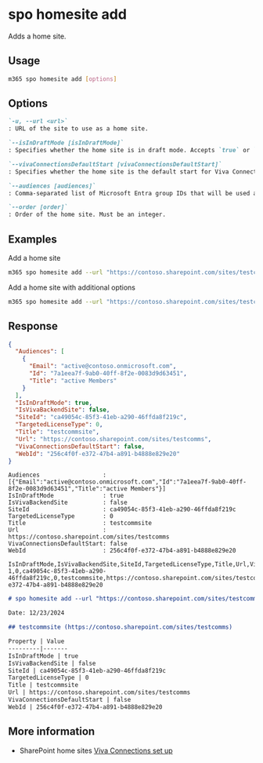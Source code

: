 
# spo homesite add

Adds a home site.

## Usage

```sh
m365 spo homesite add [options]
```

## Options

```md definition-list
`-u, --url <url>`
: URL of the site to use as a home site.

`--isInDraftMode [isInDraftMode]`
: Specifies whether the home site is in draft mode. Accepts `true` or `false`. Default is `false`. 

`--vivaConnectionsDefaultStart [vivaConnectionsDefaultStart]`
: Specifies whether the home site is the default start for Viva Connections. Accepts `true` or `false`. Default is true

`--audiences [audiences]`
: Comma-separated list of Microsoft Entra group IDs that will be used as audience.

`--order [order]`
: Order of the home site. Must be an integer.
```

<Global />

## Examples

Add a home site

```sh
m365 spo homesite add --url "https://contoso.sharepoint.com/sites/testcomms"
```

Add a home site with additional options

```sh
m365 spo homesite add --url "https://contoso.sharepoint.com/sites/testcomms" --isInDraftMode true --vivaConnectionsDefaultStart false --audiences "af8c0bc8-7b1b-44b4-b087-ffcc8df70d16,754ff15c-76b1-44cb-88c7-0065a4d3cfb7" --order 2 
```

## Response

<Tabs>
  <TabItem value="JSON">

  ```json
  {
    "Audiences": [
      {
        "Email": "active@contoso.onmicrosoft.com",
        "Id": "7a1eea7f-9ab0-40ff-8f2e-0083d9d63451",
        "Title": "active Members"
      }
    ],
    "IsInDraftMode": true,
    "IsVivaBackendSite": false,
    "SiteId": "ca49054c-85f3-41eb-a290-46ffda8f219c",
    "TargetedLicenseType": 0,
    "Title": "testcommsite",
    "Url": "https://contoso.sharepoint.com/sites/testcomms",
    "VivaConnectionsDefaultStart": false,
    "WebId": "256c4f0f-e372-47b4-a891-b4888e829e20"
  }
  ```

  </TabItem>
  <TabItem value="Text">

  ```text
  Audiences                  : [{"Email":"active@contoso.onmicrosoft.com","Id":"7a1eea7f-9ab0-40ff-8f2e-0083d9d63451","Title":"active Members"}]
  IsInDraftMode              : true
  IsVivaBackendSite          : false
  SiteId                     : ca49054c-85f3-41eb-a290-46ffda8f219c
  TargetedLicenseType        : 0
  Title                      : testcommsite
  Url                        : https://contoso.sharepoint.com/sites/testcomms
  VivaConnectionsDefaultStart: false
  WebId                      : 256c4f0f-e372-47b4-a891-b4888e829e20
  ```

  </TabItem>
  <TabItem value="CSV">

  ```csv
  IsInDraftMode,IsVivaBackendSite,SiteId,TargetedLicenseType,Title,Url,VivaConnectionsDefaultStart,WebId
  1,0,ca49054c-85f3-41eb-a290-46ffda8f219c,0,testcommsite,https://contoso.sharepoint.com/sites/testcomms,0,256c4f0f-e372-47b4-a891-b4888e829e20
  ```

  </TabItem>
  <TabItem value="Markdown">

  ```md
  # spo homesite add --url "https://contoso.sharepoint.com/sites/testcomms"

  Date: 12/23/2024

  ## testcommsite (https://contoso.sharepoint.com/sites/testcomms)

  Property | Value
  ---------|-------
  IsInDraftMode | true
  IsVivaBackendSite | false
  SiteId | ca49054c-85f3-41eb-a290-46ffda8f219c
  TargetedLicenseType | 0
  Title | testcommsite
  Url | https://contoso.sharepoint.com/sites/testcomms
  VivaConnectionsDefaultStart | false
  WebId | 256c4f0f-e372-47b4-a891-b4888e829e20
  ```
  </TabItem>
</Tabs>

## More information

- SharePoint home sites [Viva Connections set up](https://learn.microsoft.com/en-us/viva/connections/set-up-admin-center)

